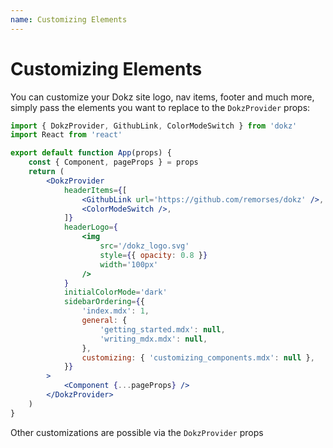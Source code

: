 ```yaml
---
name: Customizing Elements
---
```


# Customizing Elements

You can customize your Dokz site logo, nav items, footer and much more, simply pass the elements you want to replace to the `DokzProvider` props:

```jsx
import { DokzProvider, GithubLink, ColorModeSwitch } from 'dokz'
import React from 'react'

export default function App(props) {
    const { Component, pageProps } = props
    return (
        <DokzProvider
            headerItems={[
                <GithubLink url='https://github.com/remorses/dokz' />,
                <ColorModeSwitch />,
            ]}
            headerLogo={
                <img
                    src='/dokz_logo.svg'
                    style={{ opacity: 0.8 }}
                    width='100px'
                />
            }
            initialColorMode='dark'
            sidebarOrdering={{
                'index.mdx': 1,
                general: {
                    'getting_started.mdx': null,
                    'writing_mdx.mdx': null,
                },
                customizing: { 'customizing_components.mdx': null },
            }}
        >
            <Component {...pageProps} />
        </DokzProvider>
    )
}
```

Other customizations are possible via the `DokzProvider` props
